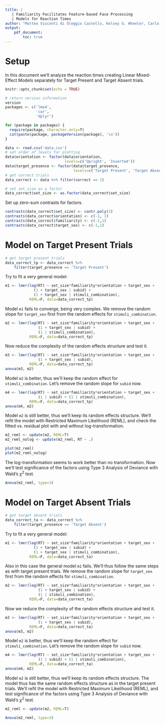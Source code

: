 ```yaml
---
title: |
   | Familiarity Facilitates Feature-based Face Processing
   | Models for Reaction Times
author: "Matteo Visconti di Oleggio Castello, Kelsey G. Wheeler, Carlo Cipolli, M. Ida Gobbini"
output: 
    pdf_document:
        toc: true
---
```


# Setup

In this document we'll analyze the reaction times creating Linear Mixed-Effect
Models separately for Target Present and Target Absent trials.

```r
knitr::opts_chunk$set(echo = TRUE)
```

```r
# return version information
version
packages <- c('lme4',
              'car',
              'dplyr')

for (package in packages) {
  require(package, character.only=T)
  cat(paste(package, packageVersion(package), '\n'))
}

data <- read.csv('data.csv')
# set order of levels for plotting
data$orientation <- factor(data$orientation, 
                           levels=c('Upright', 'Inverted'))
data$target_presence <- factor(data$target_presence, 
                               levels=c('Target Present', 'Target Absent'))
# get correct trials
data_correct <- data %>% filter(correct == 1)

# set set_size as a factor
data_correct$set_size <- as.factor(data_correct$set_size)
```

Set up zero-sum contrasts for factors.

```r
contrasts(data_correct$set_size) <- contr.poly(3)
contrasts(data_correct$orientation) <- c(-1, 1)
contrasts(data_correct$familiarity) <- c(-1,1)
contrasts(data_correct$target_sex) <- c(-1,1)
```

# Model on Target Present Trials

```r
# get target present trials
data_correct_tp <- data_correct %>%
    filter(target_presence == 'Target Present')
```

Try to fit a very general model: 
```r
m1 <- lmer(log(RT) ~ set_size*familiarity*orientation + target_sex + 
             (1 + target_sex | subid) + 
             (1 + target_sex | stimuli_combination),
           REML=F, data=data_correct_tp)
```
Model `m1` fails to converge, being very complex. We remove the random slope
for `target_sex` first from the random effects for `stimuli_combination`.

```r
m2 <- lmer(log(RT) ~ set_size*familiarity*orientation + target_sex + 
               (1 + target_sex | subid) + 
               (1 | stimuli_combination),
           REML=F, data=data_correct_tp)
```

Now reduce the complexity of the random effects structure and test it.
```r
m3 <- lmer(log(RT) ~ set_size*familiarity*orientation + target_sex + 
               (1 + target_sex | subid),
           REML=F, data=data_correct_tp)
anova(m3, m2)
```

Model `m2` is better, thus we'll keep the random effect for 
`stimuli_combination`. Let's remove the random slope for `subid` now.

```r
m4 <- lmer(log(RT) ~ set_size*familiarity*orientation + target_sex + 
               (1 | subid) + (1 | stimuli_combination),
           REML=F, data=data_correct_tp)
anova(m4, m2)
```

Model `m2` is still better, thus we'll keep its random effects structure.
We'll refit the model with Restricted Maximum Likelihood (REML), and check the
fitted vs. residual plot with and without log-transformation.

```r
m2_reml <- update(m2, REML=T)
m2_reml_nolog <- update(m2_reml, RT ~ .)

plot(m2_reml)
plot(m2_reml_nolog)
```

The log-transformation seems to work better than no transformation. Now we'll 
test significance of the factors using Type 3 Analysis of Deviance 
with Wald's $\chi^2$ test.
```r
Anova(m2_reml, type=3)
```

# Model on Target Absent Trials
```r
# get target absent trials
data_correct_ta <- data_correct %>%
    filter(target_presence == 'Target Absent')
```

Try to fit a very general model: 
```r
m1 <- lmer(log(RT) ~ set_size*familiarity*orientation + target_sex + 
             (1 + target_sex | subid) + 
             (1 + target_sex | stimuli_combination),
           REML=F, data=data_correct_ta)
```

Also in this case the general model `m1` fails. We'll thus follow the same 
steps as with target present trials. We remove the random slope
for `target_sex` first from the random effects for `stimuli_combination`.

```r
m2 <- lmer(log(RT) ~ set_size*familiarity*orientation + target_sex + 
               (1 + target_sex | subid) + 
               (1 | stimuli_combination),
           REML=F, data=data_correct_ta)
```

Now we reduce the complexity of the random effects structure and test it.
```r
m3 <- lmer(log(RT) ~ set_size*familiarity*orientation + target_sex + 
               (1 + target_sex | subid),
           REML=F, data=data_correct_ta)
anova(m3, m2)
```

Model `m2` is better, thus we'll keep the random effect for 
`stimuli_combination`. Let's remove the random slope for `subid` now.

```r
m4 <- lmer(log(RT) ~ set_size*familiarity*orientation + target_sex + 
               (1 | subid) + (1 | stimuli_combination),
           REML=F, data=data_correct_ta)
anova(m4, m2)
```

Model `m2` is still better, thus we'll keep its random effects structure. The
model thus has the same random effects structure as in the target present 
trials. We'll refit the model with Restricted Maximum Likelihood (REML), 
and test significance of the factors using Type 3 Analysis of Deviance 
with Wald's $\chi^2$ test.

```r
m2_reml <- update(m2, REML=T)

Anova(m2_reml, type=3)
```
